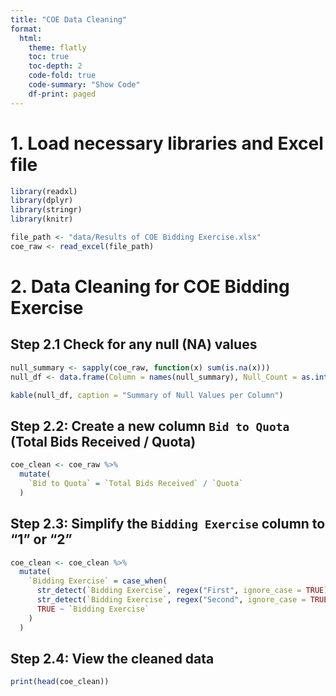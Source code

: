 ```yaml
---
title: "COE Data Cleaning"
format: 
  html:
    theme: flatly
    toc: true
    toc-depth: 2
    code-fold: true
    code-summary: "Show Code"
    df-print: paged
---
```


# 1. Load necessary libraries and Excel file
```r
library(readxl)
library(dplyr)
library(stringr)
library(knitr)

file_path <- "data/Results of COE Bidding Exercise.xlsx"
coe_raw <- read_excel(file_path)
```

# 2. Data Cleaning for COE Bidding Exercise

## Step 2.1 Check for any null (NA) values
```r
null_summary <- sapply(coe_raw, function(x) sum(is.na(x)))
null_df <- data.frame(Column = names(null_summary), Null_Count = as.integer(null_summary))

kable(null_df, caption = "Summary of Null Values per Column")
```

## Step 2.2: Create a new column `Bid to Quota` (Total Bids Received / Quota)
```r
coe_clean <- coe_raw %>%
  mutate(
    `Bid to Quota` = `Total Bids Received` / `Quota`
  )
```

## Step 2.3: Simplify the `Bidding Exercise` column to "1" or "2"
```r
coe_clean <- coe_clean %>%
  mutate(
    `Bidding Exercise` = case_when(
      str_detect(`Bidding Exercise`, regex("First", ignore_case = TRUE)) ~ "1",
      str_detect(`Bidding Exercise`, regex("Second", ignore_case = TRUE)) ~ "2",
      TRUE ~ `Bidding Exercise`
    )
  )
```

## Step 2.4: View the cleaned data
```r
print(head(coe_clean))
```


